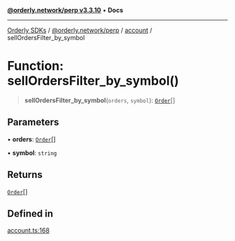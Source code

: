 [**@orderly.network/perp v3.3.10**](/sdks/tech-doc/@orderly.network/perp/README) • **Docs**

***

[Orderly SDKs](/sdks/tech-doc/packages) / [@orderly.network/perp](/sdks/tech-doc/@orderly.network/perp/README) / [account](/sdks/tech-doc/@orderly.network/perp/namespaces/account/README) / sellOrdersFilter\_by\_symbol

# Function: sellOrdersFilter\_by\_symbol()

> **sellOrdersFilter\_by\_symbol**(`orders`, `symbol`): [`Order`](/sdks/tech-doc/@orderly.network/types/namespaces/API/interfaces/Order)[]

## Parameters

• **orders**: [`Order`](/sdks/tech-doc/@orderly.network/types/namespaces/API/interfaces/Order)[]

• **symbol**: `string`

## Returns

[`Order`](/sdks/tech-doc/@orderly.network/types/namespaces/API/interfaces/Order)[]

## Defined in

[account.ts:168](https://github.com/OrderlyNetwork/js-sdk/blob/554ae704783e3b83c40bb234a899e8f02987d9b6/packages/perp/src/account.ts#L168)
